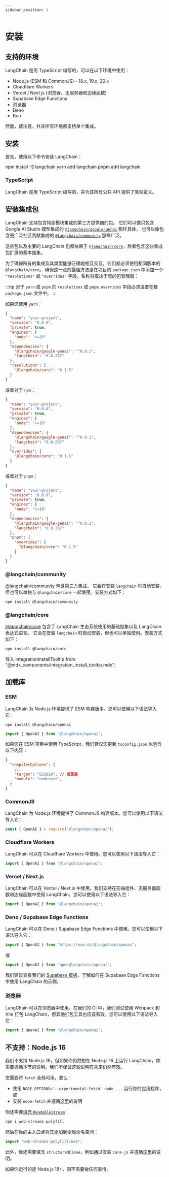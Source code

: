 ```yaml
---
sidebar_position: 1
---
```

# 安装

## 支持的环境

LangChain 是用 TypeScript 编写的，可以在以下环境中使用：

- Node.js (ESM 和 CommonJS) - 18.x, 19.x, 20.x
- Cloudflare Workers
- Vercel / Next.js (浏览器、无服务器和边缘函数)
- Supabase Edge Functions
- 浏览器
- Deno
- Bun

然而，请注意，并非所有环境都支持单个集成。

## 安装

首先，使用以下命令安装 LangChain：


<Tabs>
  <TabItem value="npm" label="npm" default>
    <CodeBlock language="bash">npm install -S langchain</CodeBlock>
  </TabItem>
  <TabItem value="yarn" label="Yarn">
    <CodeBlock language="bash">yarn add langchain</CodeBlock>
  </TabItem>
  <TabItem value="pnpm" label="pnpm">
    <CodeBlock language="bash">pnpm add langchain</CodeBlock>
  </TabItem>
</Tabs>

### TypeScript

LangChain 是用 TypeScript 编写的，并为其所有公共 API 提供了类型定义。

## 安装集成包

LangChain 支持包含特定模块集成的第三方提供商的包。
它们可以像只包含 Google AI Studio 模型集成的 [`@langchain/google-genai`](/docs/integrations/platforms/google#chatgooglegenerativeai) 那样具体，
也可以像包含更广泛社区贡献集成的 [`@langchain/community`](https://www.npmjs.com/package/@langchain/community) 那样广泛。

这些包以及主要的 LangChain 包都依赖于 [`@langchain/core`](https://www.npmjs.com/package/@langchain/core)，后者包含这些集成包扩展的基本抽象。

为了确保所有的集成及其类型能够正确地相互交互，它们都必须使用相同版本的 `@langchain/core`。
确保这一点的最佳方法是在项目的 `package.json` 中添加一个 `"resolutions"` 或 `"overrides"` 字段。名称将取决于您的包管理器：

:::tip
对于 `yarn` 或 `pnpm` 的 `resolutions` 或 `pnpm.overrides` 字段必须设置在根 `package.json` 文件中。
:::

如果您使用 `yarn`：

```json title="yarn package.json"
{
  "name": "your-project",
  "version": "0.0.0",
  "private": true,
  "engines": {
    "node": ">=18"
  },
  "dependencies": {
    "@langchain/google-genai": "^0.0.2",
    "langchain": "0.0.207"
  },
  "resolutions": {
    "@langchain/core": "0.1.5"
  }
}
```

或者对于 `npm`：

```json title="npm package.json"
{
  "name": "your-project",
  "version": "0.0.0",
  "private": true,
  "engines": {
    "node": ">=18"
  },
  "dependencies": {
    "@langchain/google-genai": "^0.0.2",
    "langchain": "0.0.207"
  },
  "overrides": {
    "@langchain/core": "0.1.5"
  }
}
```

或者对于 `pnpm`：

```json title="pnpm package.json"
{
  "name": "your-project",
  "version": "0.0.0",
  "private": true,
  "engines": {
    "node": ">=18"
  },
  "dependencies": {
    "@langchain/google-genai": "^0.0.2",
    "langchain": "0.0.207"
  },
  "pnpm": {
    "overrides": {
      "@langchain/core": "0.1.5"
    }
  }
}
```

### @langchain/community

[@langchain/community](https://www.npmjs.com/package/@langchain/community) 包含第三方集成。
它会在安装 `langchain` 时自动安装，但也可以单独与 `@langchain/core` 一起使用。安装方式如下：

```bash npm2yarn
npm install @langchain/community
```

### @langchain/core

[@langchain/core](https://www.npmjs.com/package/@langchain/core) 包含了 LangChain 生态系统使用的基础抽象以及 LangChain 表达式语言。
它会在安装 `langchain` 时自动安装，但也可以单独使用。安装方式如下：

```bash npm2yarn
npm install @langchain/core
```

导入 IntegrationInstallTooltip from "@mdx\_components/integration\_install\_tooltip.mdx";

<IntegrationInstallTooltip></IntegrationInstallTooltip>

## 加载库

### ESM

LangChain 为 Node.js 环境提供了 ESM 构建版本。您可以使用以下语法导入它：

```bash npm2yarn
npm install @langchain/openai
```

```typescript
import { OpenAI } from "@langchain/openai";
```

如果您在 ESM 项目中使用 TypeScript，我们建议您更新 `tsconfig.json` 以包含以下内容：

```json title="tsconfig.json"
{
  "compilerOptions": {
    ...
    "target": "ES2020", // 或更高
    "module": "nodenext",
  }
}
```

### CommonJS

LangChain 为 Node.js 环境提供了 CommonJS 构建版本。您可以使用以下语法导入它：

```typescript
const { OpenAI } = require("@langchain/openai");
```

### Cloudflare Workers

LangChain 可以在 Cloudflare Workers 中使用。您可以使用以下语法导入它：

```typescript
import { OpenAI } from "@langchain/openai";
```

### Vercel / Next.js

LangChain 可以在 Vercel / Next.js 中使用。我们支持在前端组件、无服务器函数和边缘函数中使用 LangChain。您可以使用以下语法导入它：

```typescript
import { OpenAI } from "@langchain/openai";
```

### Deno / Supabase Edge Functions

LangChain 可以在 Deno / Supabase Edge Functions 中使用。您可以使用以下语法导入它：

```typescript
import { OpenAI } from "https://esm.sh/@langchain/openai";
```

或

```typescript
import { OpenAI } from "npm:@langchain/openai";
```

我们建议查看我们的 [Supabase 模板](https://github.com/langchain-ai/langchain-template-supabase)，了解如何在 Supabase Edge Functions 中使用 LangChain 的示例。

### 浏览器

LangChain 可以在浏览器中使用。在我们的 CI 中，我们测试使用 Webpack 和 Vite 打包 LangChain，但其他打包工具也应该有效。您可以使用以下语法导入它：

```typescript
import { OpenAI } from "@langchain/openai";
```

## 不支持：Node.js 16

我们不支持 Node.js 16，但如果你仍然想在 Node.js 16 上运行 LangChain，你需要遵循本节的说明。我们不保证这些说明在未来仍然有效。

您需要将 `fetch` 全局可用，要么：

- 使用 `NODE_OPTIONS='--experimental-fetch' node ...` 运行你的应用程序，或
- 安装 `node-fetch` 并遵循[这里](https://github.com/node-fetch/node-fetch#providing-global-access)的说明

你还需要[填充 `ReadableStream`](https://www.npmjs.com/package/web-streams-polyfill)：

```bash npm2yarn
npm i web-streams-polyfill
```

然后在你的主入口点将其添加到全局命名空间：

```typescript
import "web-streams-polyfill/es6";
```

此外，你还需要填充 `structuredClone`，例如通过安装 `core-js` 并遵循[这里](https://github.com/zloirock/core-js)的说明。

如果你运行的是 Node.js 18+，则不需要做任何事情。



